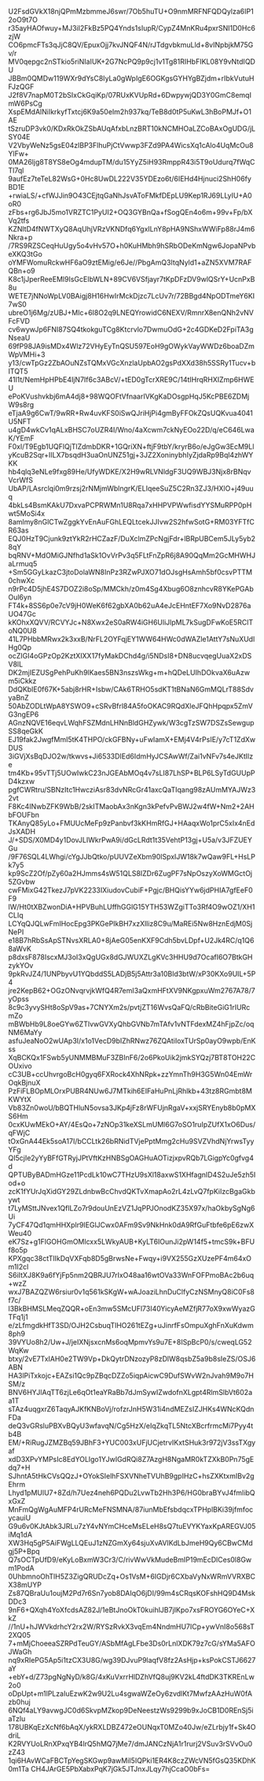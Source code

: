 U2FsdGVkX18njQPmMzbmmeJ6swr/7Ob5huTU+O9nmMRFNFQDQylza6IP12oO9t7O
r35ayHAOfwuy+MJ3iI2FkBz5PQ4Ynds1sIupR/CypZ4MnKRu4pxrSNI1D0Hc6zjW
CO6pmcFTs3qJjC8QV/EpuxOjj7kvJNQF4N/rJTdgvbkmuLld+8vINpbjkM75Gv/r
MV0qepgc2nSTkio5riNIaIUK+2G7NcPQ9p9cj1v1Tg81RIHbFIKL08Y9vNtdIQDU
JBBm0QMDw119WXr9dYsC8IyLa0gWpIgE6OGKgsGYHYgBZjdm+rIbkVutuHFJzQGF
J2f8V7napM0T2bSIxCkGqiKp/07RUxKVUpRd+6DwpywjQD3Y0GmC8emqImW6PsCg
XspEMdAlNiIkrkyfTxtcj6K9a50eIm2h937kq/TeB8d0tP5uKwL3hBoPMJf+O1AE
tSzruDP3vk0/KDxRkOkZSbAUqAfxbLnzBRT10kNCMHOaLZCoBAxOgUDG/jLSY04E
V2VbyWeNz5gsE04zlBP3FlhuPjCtVwwp3FZd9PA4WicsXq1cAlo4UqMcOu8YlFw+
0MA26ljg8T8YS8eOg4mdupTM/du15YyZ5iH93RmppR43i5T9oUdurq7fWqCTl7ql
9aufEz7teTeL82WsG+0Hc8UwDL222V35YDEzo6t/6IEHd4Hjnuci2ShH06fyBD1E
+rwiaLS/+cfWJJin9O43CEjtqGaNhJsvAToFMkfDEpLU9Kep1RJ69LLyIU+A0oR0
zFbs+rg6JbJ5mo1VRZTC1PyUI2+OQ3GYBnQa+fSogQEn4o6m+99v+Fp/bXVq2tfs
KZNltD4fNWTXyQ8AqUhjVRzVKNDfq6YgxILnY8pHA9NShxWWiFp88rJ4m6Nkra+p
/7RS9RZSCeqHuUgy5o4vHv57O+h0KuHMbh9hSRbODeKmNgw6JopaNPvbeXKQ3tGo
oYMFWomuRckwHF6aO9ztEMig/e6Je//PbgAmQ3ItqNyld1+aZN5XVM7RAFQBn+o9
K8c1jJperReeEMl9IsGcEIbWLN+89CV6VSfjayr7tKpDFzDV9wlQSrY+UcnPxB8u
WETE7jNNoWpLV0BAigj8H16HwIrMckDjzc7LcUv7r/72BBgd4NpODTmeY6KI7wS0
ubreO1j6Mg/zUBJ+Mlc+6I8O2q9LNEQYrowidC6NEXV/RmnrX8enQNh2vNVFcFVD
cv6wywJp6FNI87SQ4tkokguTCg8Ktcrvlo7DwmuOdG+2c4GDKeD2FpiTA3gNseaU
69fP98JA9isMDx4Wlz72VHyEyTnQSU597EoH9gOWykVayWWDz6boaDZmWpVMHi+3
y13/cwTpGz2ZbAOuNZsTQMxVGcXnzlaUpbAO2gsPdXXd38h5SSRy1Tucv+bITQT5
41l1t/NemHpHPbE4IjN7If6c3ABcV/+tED0gTcrXRE9C/14tIHrqRHXIZmp6HWEU
ePoKVushvkbj6mA4dj8+98WQOFtVfnaarIVKgKaDOsgpHqJ5KcPBE6ZDMjW9s8rg
eTjaA9g6CwT/9wRR+Rw4uvKFS0iSwQJriHjPi4gmByFFOkZQsUQKvua4041U5NFT
u4gD4wkCv1qALxBHSC7oUZR4I/Wno/4aXcwm7ckNyEOo22D/q/eC646LwaK/YEmF
F0xl/T9Egb1UQFlQjTlZdmbDKR+1GQriXN+ftjF9tbY/kryrB6o/eJgGw3EcM9Ll
yKcuB2Sqr+IILX7bsqdH3uaOnUNZ51gj+3JZ2XoninybhIyZjdaRp9Bql4zhWYKK
hb4qlq3eNLe9fxg89He/UfyWDKE/X2H9wRLVNldgF3UQ9WBJ3Njx8rBNqvVcrWfS
UbAP/LAsrclqi0m9rzsj2rNMjmWblngrK/ELIqeeSuZ5C2Rn3ZJ3/HXlO+j49uuq
4bkLs4BsmKAkU7DxvaPCPRWMn1U8Rqa7xHHPVPWwfisdYYSMuRPP0pHwt5MoSi4x
8amlmy8nGlCTwZggkYvEnAuFGhLEQLtcekJJIvw2S2hfwSotG+RM03YFTfCR63as
EQJ0HzT9Cjunk9ztYkR2rHCZazF/DuXclmZPcNgjFdr+lBRpUBCem5JLy5yb28qY
bqRNV+MdOMiGJNfhd1aSk1OvVrPv3q5FLtFnZpR6j8A90QqMm2GcMHWHJaLrmuq5
+Sm5GGyLkazC3jtoDolaWN8InPz3RZwPJXO71dOJsgHsAmh5bf0csvPTTM0chwXc
n9rPc4D5jhE4S7DOZ2i8oSp/MMCkh/z0m4Sg4Xbug6O8znhcvR8YKePGAbOul6yn
FT4k+8SS6p0e7cV9jH0WeK6f62gbXA0b62uA4eJcEHntEF7Xo9NvD2876aUO47Gc
kKOhxXQVV/RCVYJc+N8Xwx2eS0aRW4iGH6UliJlpML7kSugDFwKoE5RClToNQ0U8
41L7PHbbMRwx2k3xxB/NrFL2OYFqjEY1WW64HWc0dWAZle1AttY7sNuXUdlHg0Qp
ocZIGI4oGPzOp2KztXIXX17fyMakDChd4g/i5NDsI8+DN8ucvqegUuaX2xDSV8lL
DK2mjIEZUSgPehPuKh9lKaes5BN3nszsWkg+m+hQDeLUIhDOkvaX6uAzwm5iCkkz
DdQKbIE0f67K+5abj8rHR+Isbw/CAk6TRHO5sdKT1tBNaN6GmMQLrT88SdvyaBnZ
50AbZODLtWpA8YSWO9+cSRvBfrl84A5foOKAC9RQdXleJFQhHpqpx5ZmVG3ngEP6
AGnzNQVE16eqvLWqhFSZMdnLHNnBldGHZywk/W3cgTzSW7DSZsSewgupSS8qeGkK
EJ19fak2JwgfMmI5tK4THPO/ckGFBNy+uFwIamX+EMj4V4rPsIE/y7cT1ZdXwDUS
3iGVjXsBqDJO2w/tkwvs+Ji6533DIEd6IdmHyJCSAwWf/Zai1vNFv7s4eJKtIlze
tm4Kb+95vTTj5UOwIwkC23nJGEAbMOq4v7sLI87LhSP+BLP6LSyTdGUUpPD4kzxw
pgfCWRtru/SBNzItc1HwcziAsr83dvNRcGr41axcQaTIqang98zAUmMYAJWz32vt
F8Kc4INwbZFK9WbB/2skITMaobAx3nKgn3kPefvPvBWJ2w4fW+Nm2+2AHbFOUFbn
TKAnyQ85yLo+FMUUcMeFp9zPanbvf3kKHmRfGJ+HAaqxWo1prC5xIx4nEdJsXADH
J/+SDS/X0MD4y1DovJLIWkrPwA9i/dGcLRdt1t35VehtP13gj+U5a/v3JFZUEYGu
/9F76SQL4LWhgi/cYgJJbQtko/pUUVZeXbm90lSpxIJW18k7wQaw9FL+HsLPk7y5
kp9ScZ2Of/pZy60a2HJmms4sW51QLS8IZDr6ZugPF7sNpOszyXoWMGctOj5ZGvbw
cwFMixG42TkezJ7pVK2233IXiudovCubiF+Pgjc/BHQisYYw6jdPHIA7gfEeF0F9
lW/Ht0tXBZwonDiA+HPVBuhLUffhGGlG15YTH53WZgiTTo3Rf4O9wOZ1/XH1CLIq
LCYqQJQLwFmIHocEpg3PKGePIkBH7xzXlliz8C9u/MaREi5Nw8HznEdjM0SjNePI
e18B7hRbSsApSTNvsXRLA0+8jAeG05enKXF9Cdh5bvLDpf+U2Jk4RC/q1Q68aWvK
p8dxsF878IscxMJ3oI3xQgUGx8dGJWUXZLgKVc3HHU9d7OcafI6O7BtkGHzykYOv
9pkRvJZ4/1UNPbyvU1YQbddS5LADjB5j5Attr3a10Bld3btW/xP30KXo9UIL+5P4
jre2KepB62+OGzONvqrvjkWfQ4R7emI3aQxmHFtXV9NKgpxuWm2767A78/7yOpss
8c9c3yvySHt8oSpV9as+7CNYXm2s/pvtjZT16WvsQaFQ/cRbBiteGiG1rIURcmZo
mBWbHb9L8oeGYw6ZTlvwGVXyQhbGVNb7mTAfv1vNTFdexMZ4hFjpZc/oqNM6MaYy
asfuJeaNoO2wUAp3I/x1o1VecD9bIZhRNwz76ZQAtiIoxTUrSp0ayO9wpb/EnKss
XqBCKQx1FSwb5yUNMMBMuF3ZBInF6/2o6PkoUik2jmkSYQzj7BT8TOH22COUxivo
cC3UB+ccUhvrgoBcH0gyq6FXRock4XhNRpk+zzYmnTh9H3G5Wn04EmWrOqkBjnuX
PzFiFLBOpMLOrxPUBR4NUw6J7MTkih6EIFaHuPnLjRhlkb+43tz8RGmbt8MKWYtX
Vb83Zn0woU/bBQTHluN5ovsa3JKp4jFz8rWFUjnRgaV+xxjSRYEnyb8b0pMXS6Hm
0cxKUwMEkO+AY/4EsQo+7zNOp31keXSLmUMl6G7oSO1ruIpZUfX1xO6Dus/qFWjC
tOxGnA44Ek5soA17I/bCCLtk26bRNidTVjePptMmg2cHu9SVZVhdNjYrwsTyyYFg
QI5cjIe2yYyBFfGTRyjJPtVftKzHNBSgOAGHuAOTizjxpvRQb7LGigpYc0gfvg4d
QPTUByBADmHGze11PcdLk10wC7THzU9sXl18axwS1XHfagnID4S2uJe5zh5Iod+o
zcK1fYUrJqXidGY29ZLdnbwBcChvdQKTvXmapAo2rL4zLvQ7fpKiIzcBgaGkbywt
t7LyMSttJNvex1QflLZo7r9douUnEzVZ1JqPPJOnodKZ35X97x/haOkbySgNg6Ui
7yCF47Qd1qmHHXplr9IEGlJCwx0AFm9Sv9NkHnk0dA9RfGuFtbfe6pE6zwXWeu40
eK7Sz+g1FlGOHGmOMlcxx5LWkyAUB+KyLT6IOunJi2pW14f5+tmcS9k+BFUf8o5p
KPXgqc38ctTlIkDqVXFqb8D5gBrwsNe+Fwqy+i9VX255GzXUzePF4m64xOm1I2cl
S6iItXJ8K9a6fYjFp5nm2QBRJU7rIxO48aa16wtOVa33WnFOFPmoBAc2b6uq+wzZ
wxJ7BAZQZW6rsiur0v1q561kSKgW+wAJoaziLhnDuClfyCzNSMnyQ8iC0Fs8f7c/
l3BkBHMSLMeqZQQR+oEn3mw5SMcUFl73I40YicyAeMZfjR77oX9xwWyazGTFq1j1
e/zLfmgdkHfT3SD/OJH2CsbuqTlHO261tEZg+uJinrfFsOmpuXghFnXuKdwm8ph9
39VYUo8h2/Uw+J/jeIXNjsxcnMs6oqMpmvYs9u7E+8ISpBcP0/s/cweqLG52WqKw
btxy/2vE7TxIAH0e2TW9Vp+DkQytrDNzozyP8zDlW8qsbZ5a9b8sIeZS/OSJ6ABN
HA3lPiTxkojc+EAZsi1Qc9pZBqcDZZo5iqpAicwC9DufSWvW2nJvah9M9o7HSM/z
BNV6HYJlAqTT6zjLe6qOt1eaYRaBb7dJmSywIZwdofnXLgpt4RlmSlbVt602aa1T
sTAz4uqgxrZ6TaqyAJKfKNBoVj/rofzrJnH5W31i4ndMEZsIZJHKs4WNcKQdnFDa
deQ3vGRsluPBXvBQyU3wfavqN/Cg5HzX/eIqZkqTL5NtcXBcrfrmcMi7Pyy4tb4B
EM/+RiRugJZMZBq59JBhF3+YUC003xUFjUCjetrvIKxtSHuk3r972jV3ssTXgyaf
xdD3XPvYMPsIc8EdYOLlgo1YJwIGdRQi8Z7AzgH8NgaMR0kTZXkB0Pn75gEdq7+H
SJhntA5tHkCVsQQzJ+OYokSIelhFSXVNheTVUhB9gpIHzC+hsZXKtxmIBv2gEhrm
Lhyd1pMUlU7+8Zd/h7Uez4neh6PQDu2LvwTb2Hh3P6/HG0braBYvJ4fmIibQxGxZ
MnFmQgWgAuMFP4rURcMeFNSMNA/87iunMbEfsbdqcxTPHplBKi39jfmfocycauiU
G9u6v0KJtAbk3JRLu7zY4vNYmCHceMsELeH8sQ7tuEVYKYaxKpAREGVJ05iMq1dA
XW3Hq5gP5AiFWgLLQEuJ1zNZGmXy64sjuXvAVIKdLbJmeH9Qy6CBwCMdgj5P+Bpq
Q7sOCTpUfD9/eKyLoBxmW3Cr3/C/rivWwVkMudeBmIP19mEcDlCes0l8Gwm1PodA
0UhbmnoOhTlH5Z3ZigQRUDcZq+Os1VsM+6IGDjr6CXbaVyNxWRmVVRXBCX38mUYP
Zs87QBraUu1oujM2Pd7r6Sn7yob8DAIqO6jDI/99m4sCRqsKOFshHQ9D4MskDDc3
9nF6+QXqh4YoXfcdsAZ82J/1eBtJnoOkT0kuihlJB7jIKpo7xsFROYG6OYeC+XkZ
//1nU+hJWVkdrhcY2rx2W/RYSzRvkX3vqEm4NndmHU7ICp+ywVnI8o568sT2XQ05
7+mMjChoeeaSZRPdTeuGY/ASbMfAgLFbe3Ds0rLnlXDK79z7cG/sYMa5AFOJWaGh
nq9xRIePG5Ap5i1tzCX3U8G/wg39DJvuP9laqfV8fz2AsHjp+ksPokCSTJ6627aY
+ebY+d/Z73pgNgNyD/k8G/4xKuVxrrHlDZhVfQ8uj9KV2kL4ftdDK3TKREnLw2o0
oDpUpt+m1lPLzaIuEzwK2w9U2Lu4sgwaWZeOy6zvdlKt7MwfzAAzHuW0fAzb0huj
6NQf4aLY9avwgJC0d6SkvpMZkop9DeNeestzWs9299b9xJoCB1D0REnSj5iaTzlu
178UBKqEzXcNf6bAqX/ykRXLDBZ472eOUNqxT0MZo40Jw/eZLrbjy1f+Sk4OdriL
K2RVYUoLRnXPxqYB4lrQ5hMQ7jMe7/dmJANCzNjA1r1rurj2VSuv3rSVvOu0zZ43
1qi6HAvWCaFBCTpYegSKGwp9awMiI5IQPki1ER4K8czZWcVN5fGsQ35KDhK0m1Ta
CH4JArGE5PbXabxPqK7jGk5JTJnxJLqy7hjCcaO0bFs=
